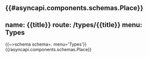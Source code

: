 {{#asyncapi.components.schemas.Place}}
---
name: {{title}}
route: /types/{{title}}
menu: Types
---
{{~>schema schema=. menu='Types'}}
{{/asyncapi.components.schemas.Place}}